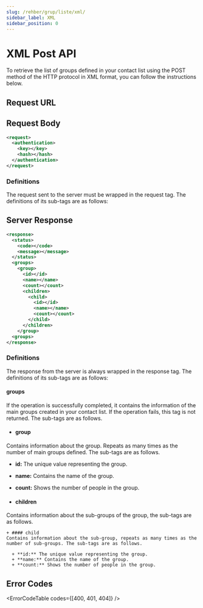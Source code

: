 ```yaml
---
slug: /rehber/grup/liste/xml/
sidebar_label: XML
sidebar_position: 0
---
```



# XML Post API
<AccessWarning />
To retrieve the list of groups defined in your contact list using the POST method of the HTTP protocol in XML format, you can follow the instructions below.

## Request URL

<RequestURL type="POST" url="https://api.iletimerkezi.com/v1/get-groups" />

## Request Body

```xml
<request>
  <authentication>
    <key></key>
    <hash></hash>
  </authentication>
</request>
```

### Definitions

The request sent to the server must be wrapped in the <Badge>request</Badge> tag. The definitions of its sub-tags are as follows:

<AccessDescription />

## Server Response

```xml
<response>
  <status>
    <code></code>
    <message></message>
  </status>
  <groups>
    <group>
      <id></id>
      <name></name>
      <count></count>
      <children>
        <child>
          <id></id>
          <name></name>
          <count></count>
        </child>
      </children>
    </group>
  <groups>
</response>
```

### Definitions

The response from the server is always wrapped in the <Badge>response</Badge> tag. The definitions of its sub-tags are as follows:

<ResponseStatus />

#### groups
If the operation is successfully completed, it contains the information of the main groups created in your contact list. If the operation fails, this tag is not returned. The sub-tags are as follows.

+ #### group
Contains information about the group. Repeats as many times as the number of main groups defined. The sub-tags are as follows.

  + **id:** The unique value representing the group.
  + **name:** Contains the name of the group.
  + **count:** Shows the number of people in the group.

  + #### children
  Contains information about the sub-groups of the group, the sub-tags are as follows.

    + #### child
    Contains information about the sub-group, repeats as many times as the number of sub-groups. The sub-tags are as follows.

      + **id:** The unique value representing the group.
      + **name:** Contains the name of the group.
      + **count:** Shows the number of people in the group.

## Error Codes

<ErrorCodeTable codes={[400, 401, 404]} />